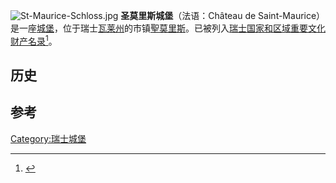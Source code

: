 [[File:St-Maurice-Schloss.jpg|thumb]]
'''圣莫里斯城堡'''（法语：Château de Saint-Maurice）是一座[[城堡|城堡]]，位于瑞士[[瓦莱州|瓦莱州]]的市镇[[聖莫里斯_(瑞士)|聖莫里斯]]。已被列入[[瑞士国家和区域重要文化财产名录|瑞士国家和区域重要文化财产名录]]<ref>{{cite web|url=http://www.bevoelkerungsschutz.admin.ch/internet/bs/de/home/themen/kgs/kgs_inventar/a-objekte.html|title=Kantonsliste A-Objekte|year=2009|work=KGS Inventar|publisher=Federal Office of Civil Protection|language=de|accessdate=2011-04-25|archiveurl=https://web.archive.org/web/20100628110559/http://www.bevoelkerungsschutz.admin.ch/internet/bs/de/home/themen/kgs/kgs_inventar/a-objekte.html|archivedate=2010-06-28|dead-url=yes}}</ref>。

==历史==

==参考==
{{reflist}}
{{coord|46.223261|7.003109|region:CH_type:landmark|format=dms|display=title}}
[[Category:瑞士城堡|Category:瑞士城堡]]